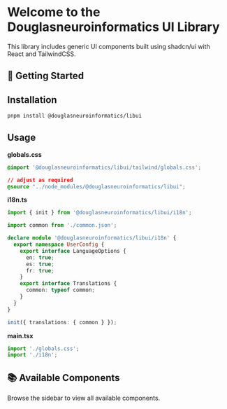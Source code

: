 
<Meta title="Welcome" />

# Welcome to the Douglasneuroinformatics UI Library

This library includes generic UI components built using shadcn/ui with React and TailwindCSS.

## 🚀 Getting Started

## Installation

```sh
pnpm install @douglasneuroinformatics/libui
```

## Usage

**globals.css**

```css
@import '@douglasneuroinformatics/libui/tailwind/globals.css';

// adjust as required
@source "../node_modules/@douglasneuroinformatics/libui";
```

**i18n.ts**

```ts
import { init } from '@douglasneuroinformatics/libui/i18n';

import common from './common.json';

declare module '@douglasneuroinformatics/libui/i18n' {
  export namespace UserConfig {
    export interface LanguageOptions {
      en: true;
      es: true;
      fr: true;
    }
    export interface Translations {
      common: typeof common;
    }
  }
}

init({ translations: { common } });
```

**main.tsx**

```js
import './globals.css';
import './i18n';
```

## 📚 Available Components

Browse the sidebar to view all available components.
